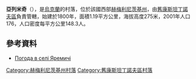 {{coord|49|50|12|N|27|27|25|E|scale:100000|display=title}}

'''亞列米奇'''（{{lang-uk|Яремичі}}），是[[烏克蘭|烏克蘭]]的村落，位於該國西部[[赫梅利尼茨基州|赫梅利尼茨基州]]，由[[舊康斯坦丁諾夫區|舊康斯坦丁諾夫區]]負責管轄，始建於1800年，面積1.19平方公里，海拔高度275米，2001年人口176，人口密度每平方公里148.3人。

==參考資料==
* [http://weather.in.ua/ua/hmel'nickaja/29604 Погода в селі Яремичі] {{Wayback|url=http://weather.in.ua/ua/hmel'nickaja/29604 |date=20160305080944 }}

{{DEFAULTSORT:Яремичі}}
[[Category:赫梅利尼茨基州村落|Category:赫梅利尼茨基州村落]]
[[Category:舊康斯坦丁諾夫區村落|Category:舊康斯坦丁諾夫區村落]]


{{Khmelnytskyi-geo-stub}}